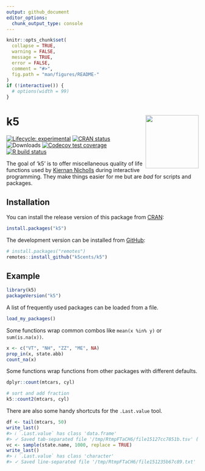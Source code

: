 ```yaml
---
output: github_document
editor_options: 
  chunk_output_type: console
---
```


<!-- README.md is generated from README.Rmd. Please edit that file -->

```r
knitr::opts_chunk$set(
  collapse = TRUE,
  warning = FALSE,
  message = TRUE,
  error = FALSE,
  comment = "#>",
  fig.path = "man/figures/README-"
)
if (!interactive()) {
  # options(width = 99)
}
```

# k5 <img src='man/figures/logo.png' align="right" height="139" />

<!-- badges: start -->
[![Lifecycle: experimental][life_badge]][life_link]
[![CRAN status][cran_badge]][cran_link]
![Downloads][dl_badge]
[![Codecov test coverage][cov_badge]][cov_link]
[![R build status][ga_badge]][ga_link]
<!-- badges: end -->

The goal of 'k5' is to offer miscellaneous quality of life functions used by
[Kiernan Nicholls][kn] during interactive programming. They make things easier
for me but are _bad_ for scripts and packages.

## Installation

You can install the release version of this package from [CRAN][cran_link]:

```r
install.packages("k5")
```

The development version can be installed from [GitHub][gh]:

```r
# install.packages("remotes")
remotes::install_github("k5cents/k5")
```

## Example

```r
library(k5)
packageVersion("k5")
```

A list of frequently used packages can be loaded from a file.

```r
load_my_packages()
```

Some functions wrap common combos like `mean(x %in% y)` or `sum(is.na(x))`.

```r
x <- c("VT", "NH", "ZZ", "ME", NA)
prop_in(x, state.abb)
count_na(x)
```

Some functions wrap functions from other packages with different defaults.

```r
dplyr::count(mtcars, cyl)

# sort and add fraction
k5::count2(mtcars, cyl)
```

There are also some handy shortcuts for the `.Last.value` tool.

```r
df <- tail(mtcars, 50)
write_last()
#> ℹ `.Last.value` has class 'data.frame'
#> ✓ Saved tab-separated file '/tmp/RtmpFTaCH6/file15127cc7851b.tsv' (1.25K)
vc <- sample(state.name, 1000, replace = TRUE)
write_last()
#> ℹ `.Last.value` has class 'character'
#> ✓ Saved line-separated file '/tmp/RtmpFTaCH6/file151235b67c89.txt' (9.19K)
```

<!-- refs: start -->
[life_badge]: https://img.shields.io/badge/lifecycle-experimental-orange.svg
[life_link]: https://lifecycle.r-lib.org/articles/stages.html#experimental
[cran_badge]: https://www.r-pkg.org/badges/version/k5
[cran_link]: https://CRAN.R-project.org/package=k5
[ga_badge]: https://github.com/k5cents/k5/workflows/R-CMD-check/badge.svg
[ga_link]: https://github.com/k5cents/gluedown/actions
[cov_badge]: https://codecov.io/gh/k5cents/k5/graph/badge.svg?token=VCjNuCUEkS
[cov_link]: https://app.codecov.io/gh/k5cents/k5?branch=master'
[dl_badge]: https://cranlogs.r-pkg.org/badges/grand-total/k5
[gh]: https://github.com/k5cents/k5
[kn]: https://github.com/k5cents
<!-- refs: end -->

